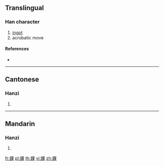 {{character info/new}}
{{also|锞}}
==Translingual==

===Han character===
{{Han char|rn=167|rad=金|as=08|sn=16|four=86194|canj=CWD}}

# [[ingot]]
# acrobatic move

====References====
* {{Han ref|kx=1309.060|dkj=40514|dj=1811.020|hdz=64218.110|uh=9301|ud=37633|bh=EBE9|bd=60393}}

----

==Cantonese==

===Hanzi===
{{yue-hanzi|jyut=|y=gwo2|sim=锞}}

# {{defn|lang=yue|sort=金08}}

----

==Mandarin==

===Hanzi===
{{cmn-hanzi|sim=锞|pin=[[kuǎ]] ([[kua3]])|wg=k'ua<sup>3</sup>}}

# {{defn|lang=cmn|sort=金08}}

[[fr:錁]]
[[pl:錁]]
[[th:錁]]
[[vi:錁]]
[[zh:錁]]